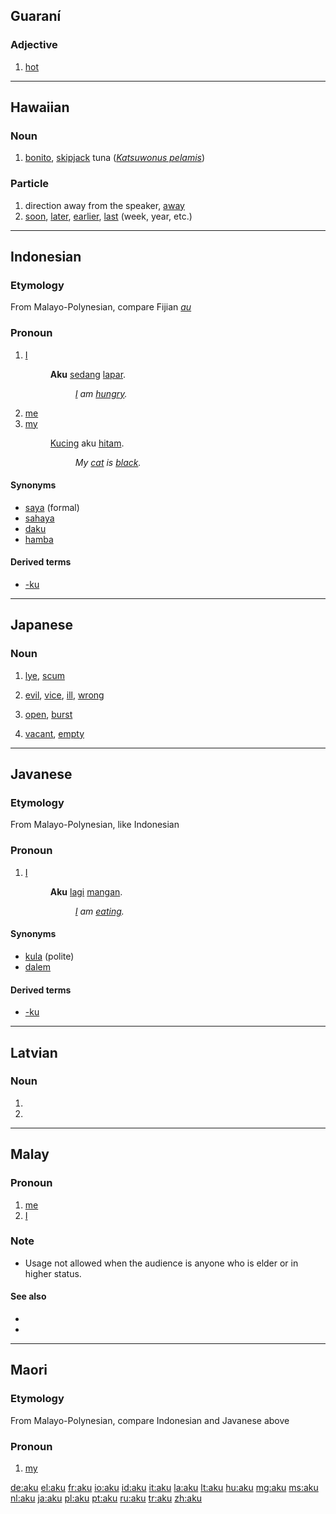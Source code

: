 {{also|Aku}}
==Guaraní==

===Adjective===
{{head|gn|adjective}}

# [[hot]]

----

==Hawaiian==

===Noun===
{{head|haw|noun}}

# [[bonito]], [[skipjack]] tuna (''[[Katsuwonus pelamis]]'')

===Particle===
{{head|haw|particle}}

# direction away from the speaker, [[away]]
# [[soon]], [[later]], [[earlier]], [[last]] (week, year, etc.)

----

==Indonesian==

===Etymology===
From Malayo-Polynesian, compare Fijian ''[[au]]''

===Pronoun===
{{head|id|pronoun|personal pronoun, informal}}

# [[I]]
#: '''Aku''' [[sedang]] [[lapar]].
#:: ''[[I]] am [[hungry]].''
# [[me]]
# [[my]]
#: [[kucing|Kucing]] aku [[hitam]].
#:: ''My [[cat]] is [[black]].''

====Synonyms====
* [[saya]] (formal)
* [[sahaya]]
* [[daku]]
* [[hamba]]

====Derived terms====
* [[-ku]]

----

==Japanese==

===Noun===
{{ja-noun|r|hira=あく}}

# {{ja-def|灰汁}} [[lye]], [[scum]]
# {{ja-def|悪}} [[evil]], [[vice]], [[ill]], [[wrong]]
# {{ja-def|開く}} [[open]], [[burst]]
# {{ja-def|空く}} [[vacant]], [[empty]]

----

==Javanese==

===Etymology===
From Malayo-Polynesian, like Indonesian {{term|aku|lang=id}}

===Pronoun===
{{head|jv|pronoun|personal pronoun, informal|sc=Latn}}

# [[I]]
#: '''Aku''' [[lagi]] [[mangan]].
#:: ''[[I]] am [[eating]].''

====Synonyms====
* [[kula]] (polite)
* [[dalem]]

====Derived terms====
* [[-ku]]

----

==Latvian==

===Noun===
{{head|lv|noun form}}

# {{form of|genitive plural|aka|lang=lv}}
# {{form of|accusative singular|aka|lang=lv}}

----

==Malay==

===Pronoun===
{{head|ms|pronoun}}

# [[me]]
# [[I]]

===Note===
{{rfc-header|Note|lang=ms}}
* Usage not allowed when the audience is anyone who is elder or in higher status.

====See also====
* {{l|ms|beta}}
* {{l|ms|saya}}

----

==Maori==

===Etymology===
From Malayo-Polynesian, compare Indonesian and Javanese above

===Pronoun===
{{head|mi|pronoun}}

# [[my]]

[[de:aku]]
[[el:aku]]
[[fr:aku]]
[[io:aku]]
[[id:aku]]
[[it:aku]]
[[la:aku]]
[[lt:aku]]
[[hu:aku]]
[[mg:aku]]
[[ms:aku]]
[[nl:aku]]
[[ja:aku]]
[[pl:aku]]
[[pt:aku]]
[[ru:aku]]
[[tr:aku]]
[[zh:aku]]